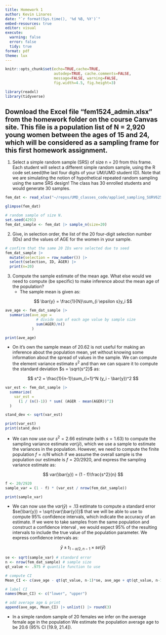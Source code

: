 ```yaml
---
title: Homework 1
author: Kevin Linares
date: "`r format(Sys.time(), '%d %B, %Y')`"
embed-resources: true
editor: visual
execute:
  warning: false
  error: false
  tidy: true
format: pdf
theme: lux
---
```


```r
knitr::opts_chunk$set(echo=TRUE,cache=TRUE, 
                      autodep=TRUE, cache.comments=FALSE,
                      message=FALSE, warning=FALSE,
                      fig.width=4.5, fig.height=3)

library(readxl)
library(tidyverse)
```

## Download the Excel file “fem1524_admin.xlsx” from the homework folder on the course Canvas site. This file is a population list of N = 2,920 young women between the ages of 15 and 24, which will be considered as a sampling frame for this first homework assignment.

1.  Select a simple random sample (SRS) of size n = 20 from this frame. Each student will select a different simple random sample, using the R code set.seed(the last four digits of your UM/UMD student ID). Note that we are simulating the notion of hypothetical repeated random sampling using the same SRS design! The class has 30 enrolled students and would generate 30 samples.

```r
fem_dat <- read_xlsx("~/repos/UMD_classes_code/applied_sampling_SURV625/homework/fem1524_admin.xlsx")

glimpse(fem_dat)

# random sample of size N.
set.seed(4291)
fem_dat_sample <- fem_dat |> sample_n(size=20)


```

2.  Give, in selection order, the list of the 20 four-digit selection number (IDs) and the values of AGE for the women in your sample.

```r
# confirm that the same 20 IDs were selected due to seed
fem_dat_sample |> 
  mutate(selection = row_number()) |> 
  select(selection, ID, AGER) |> 
  print(n=20)
```

3.  Compute the sample estimate of the mean age. What else would we need to compute (be specific) to make inference about the mean age of the population?
    -   The sample mean is given as:

$$
\bar{y} = \frac{1}{N}\sum_{i \epsilon s}y_i
$$

```r
ave_age <- fem_dat_sample |> 
  summarize(ave_age = 
              # divide sum of each age value by sample size
              sum(AGER)/n() 
            )

print(ave_age)
```

-   On it's own the sample mean of 20.62 is not useful for making an inference about the population mean, yet without knowing some information about the spread of values in the sample. We can compute the element variance estimate $s^2$ and than we can square it to compute the standard deviation $s = \sqrt{s^2}$ as:

$$
s^2 = \frac{1}{n-1}\sum_{i=1}^N (y_i - \bar{y})^2
$$

```r
var_est <- fem_dat_sample |> 
  summarize(
    var_est = 
      (1 / (n()-1)) * sum( (AGER - mean(AGER))^2) 
  )

stand_dev <- sqrt(var_est)

print(var_est)
print(stand_dev)
```

-   We can now use our $s^2 =2.66$ estimate (with $s=1.63$) to compute the sampling variance estimate $var(\bar{y})$, which we use a sample to estimate the variances in the population. However, we need to compute the finite population $f = n/N$ which if we assume the overall sample is the population our estimate is $f = 20/2920$, and express the sampling variance estimate as:

$$
var(\bar{y}) = (1 - f)\frac{s^2}{n}
$$

```r
f <- 20/2920
sample_var = (1 - f) * (var_est / nrow(fem_dat_sample))

print(sample_var)
```

-   We can now use the $var(\bar{y}) = .13$ estimate to compute a standard error $se(\bar{y}) = \sqrt{var(\bar{y})}$ that we will be able to use to compute 95% confidence intervals, which indicate the accuracy of an estimate. If we were to take samples from the same population and construct a confidence interval , we would expect 95% of the resulting intervals to include the true value of the population parameter. We express confidence intervals as:

$$
\bar{y}  \pm t_{1-\alpha/2,n-1}\times se(\bar{y})
$$

```r
se <- sqrt(sample_var) # standard error
n <- nrow(fem_dat_sample) # sample size
qt_value <- .975 # quantile function to use

# compute CI
Mean_CI <- c(ave_age - qt(qt_value, n-1)*se, ave_age + qt(qt_value, n-1)*se)

# label CI
names(Mean_CI) <- c("lower", "upper")

# add average age & print
append(ave_age, Mean_CI) |> unlist() |> round(3)
```

-   In a simple random sample of 20 females we infer on the average female age in the population We estimate the population average age to be 20.6 (95% CI \[19.9, 21.4\]).
